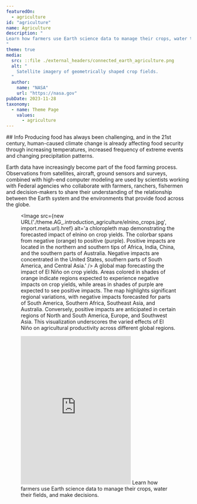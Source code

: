 ```yaml
---
featuredOn:
  - agriculture
id: "agriculture"
name: Agriculture
description: "
Learn how farmers use Earth science data to manage their crops, water their fields, and make decisions.
"
theme: true
media:
  src: ::file ./external_headers/connected_earth_agriculture.png
  alt: "
    Satellite imagery of geometrically shaped crop fields.
  "
  author:
    name: "NASA"
    url: "https://nasa.gov"
pubDate: 2023-11-28
taxonomy:
  - name: Theme Page
    values:
      - agriculture
---
```




<Block>
  <Prose>
  ## Info
  Producing food has always been challenging, and in the 21st century, human-caused climate change is already affecting food security through increasing temperatures, increased frequency of extreme events and changing precipitation patterns.

  Earth data have increasingly become part of the food farming process.
  Observations from satellites, aircraft, ground sensors and surveys, combined with high-end computer modeling are used by scientists working with Federal agencies who collaborate with farmers, ranchers, fishermen and decision-makers to share their understanding of the relationship between the Earth system and the environments that provide food across the globe.
  </Prose>
    <Figure>
          <Image
            src={new URL('./theme.AG_.introduction_agriculture/elnino_crops.jpg', import.meta.url).href}
            alt='a chloropleth map demonstrating the forecasted impact of elnino on crop yields. The colorbar spans from negative (orange) to positive (purple). Positive impacts are located in the northern and southern tips of Africa, India, China, and the southern parts of Australia. Negative impacts are concentrated in the United States, southern parts of South America, and Central Asia.'
          />
        <Caption
          attrAuthor='The NASA Scientific Visualization Studio'
          attrUrl='https://svs.gsfc.nasa.gov/31278'
        >
            A global map forecasting the impact of El Niño on crop yields. Areas colored in shades of orange indicate regions expected to experience negative impacts on crop yields, while areas in shades of purple are expected to see positive impacts. The map highlights significant regional variations, with negative impacts forecasted for parts of South America, Southern Africa, Southeast Asia, and Australia. Conversely, positive impacts are anticipated in certain regions of North and South America, Europe, and Southwest Asia. This visualization underscores the varied effects of El Niño on agricultural productivity across different global regions.
        </Caption>
    </Figure>
</Block>

<Block type="wide">
  <Figure>
    <Embed
      height="405"
      src="https://www.youtube.com/embed/YbEV6vA-xgM"
      title="NASA and Agriculture"
    />
    <Caption attrAuthor="NASA" attrUrl="https://nasa.gov/">
      Learn how farmers use Earth science data to manage their crops, water their fields, and make decisions. 
    </Caption>
  </Figure>
</Block>

<Block type='wide'>
  <Figure>
    <Carousel items={contentArray} />
  </Figure>
</Block>